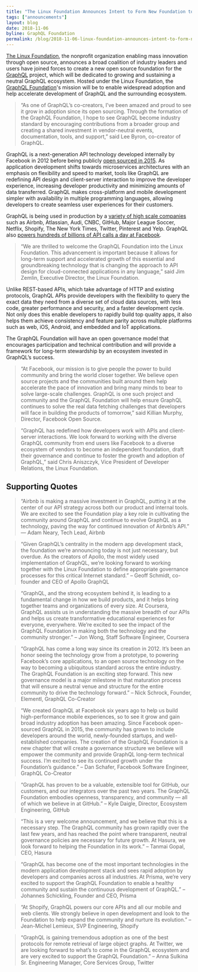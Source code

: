 ```yaml
---
title: "The Linux Foundation Announces Intent to Form New Foundation to Support GraphQL"
tags: ["announcements"]
layout: blog
date: 2018-11-06
byline: GraphQL Foundation
permalink: /blog/2018-11-06-linux-foundation-announces-intent-to-form-new-foundation-to-support-graphql
---
```


[The Linux Foundation](https://linuxfoundation.org), the nonprofit organization enabling mass innovation through open source, announces a broad coalition of industry leaders and users have joined forces to create a new open source foundation for the [GraphQL](/) project, which will be dedicated to growing and sustaining a neutral GraphQL ecosystem. Hosted under the Linux Foundation, the [GraphQL Foundation](https://gql.foundation)'s mission will be to enable widespread adoption and help accelerate development of GraphQL and the surrounding ecosystem.

> “As one of GraphQL’s co-creators, I’ve been amazed and proud to see it grow in adoption since its open sourcing. Through the formation of the GraphQL Foundation, I hope to see GraphQL become industry standard by encouraging contributions from a broader group and creating a shared investment in vendor-neutral events, documentation, tools, and support,” said Lee Byron, co-creator of GraphQL.

GraphQL is a next­-generation API technology developed internally by Facebook in 2012 before being publicly [open sourced in 2015](https://code.fb.com/core-data/graphql-a-data-query-language/). As application development shifts towards microservices architectures with an emphasis on flexibility and speed to market, tools like GraphQL are redefining API design and client-server interaction to improve the developer experience, increasing developer productivity and minimizing amounts of data transferred. GraphQL makes cross-platform and mobile development simpler with availability in multiple programming languages, allowing developers to create seamless user experiences for their customers.

GraphQL is being used in production by a [variety of high scale companies](https://graphql.org/users/) such as Airbnb, Atlassian, Audi, CNBC, GitHub, Major League Soccer, Netflix, Shopify, The New York Times, Twitter, Pinterest and Yelp. GraphQL also [powers hundreds of billions of API calls a day at Facebook](https://code.fb.com/core-data/graphql-a-data-query-language/).

> “We are thrilled to welcome the GraphQL Foundation into the Linux Foundation. This advancement is important because it allows for long-term support and accelerated growth of this essential and groundbreaking technology that is changing the approach to API design for cloud-connected applications in any language,” said Jim Zemlin, Executive Director, the Linux Foundation.

Unlike REST-­based APIs, which take advantage of HTTP and existing protocols, GraphQL APIs provide developers with the flexibility to query the exact data they need from a diverse set of cloud data sources, with less code, greater performance and security, and a faster development cycle. Not only does this enable developers to rapidly build top­ quality apps, it also helps them achieve consistency and feature parity across multiple platforms such as web, iOS, Android, and embedded and IoT applications.

The GraphQL Foundation will have an open governance model that encourages participation and technical contribution and will provide a framework for long-term stewardship by an ecosystem invested in GraphQL’s success.

> “At Facebook, our mission is to give people the power to build community and bring the world closer together. We believe open source projects and the communities built around them help accelerate the pace of innovation and bring many minds to bear to solve large-scale challenges. GraphQL is one such project and community and the GraphQL Foundation will help ensure GraphQL continues to solve the real data fetching challenges that developers will face in building the products of tomorrow,” said Killian Murphy, Director, Facebook Open Source.

> “GraphQL has redefined how developers work with APIs and client-server interactions. We look forward to working with the diverse GraphQL community from end users like Facebook to a diverse ecosystem of vendors to become an independent foundation, draft their governance and continue to foster the growth and adoption of GraphQL,” said Chris Aniszczyk, Vice President of Developer Relations, the Linux Foundation.

## Supporting Quotes

> “Airbnb is making a massive investment in GraphQL, putting it at the center of our API strategy across both our product and internal tools. We are excited to see the Foundation play a key role in cultivating the community around GraphQL and continue to evolve GraphQL as a technology, paving the way for continued innovation of Airbnb’s API.” — Adam Neary, Tech Lead, Airbnb

> “Given GraphQL’s centrality in the modern app development stack, the foundation we’re announcing today is not just necessary, but overdue. As the creators of Apollo, the most widely used implementation of GraphQL, we’re looking forward to working together with the Linux Foundation to define appropriate governance processes for this critical Internet standard.” – Geoff Schmidt, co­-founder and CEO of Apollo GraphQL

> “GraphQL, and the strong ecosystem behind it, is leading to a fundamental change in how we build products, and it helps bring together teams and organizations of every size. At Coursera, GraphQL assists us in understanding the massive breadth of our APIs and helps us create transformative educational experiences for everyone, everywhere. We’re excited to see the impact of the GraphQL Foundation in making both the technology and the community stronger.” – Jon Wong, Staff Software Engineer, Coursera

> “GraphQL has come a long way since its creation in 2012. It’s been an honor seeing the technology grow from a prototype, to powering Facebook’s core applications, to an open source technology on the way to becoming a ubiquitous standard across the entire industry. The GraphQL Foundation is an exciting step forward. This new governance model is a major milestone in that maturation process that will ensure a neutral venue and structure for the entire community to drive the technology forward.” – Nick Schrock, Founder, Elementl, GraphQL Co-Creator

> “We created GraphQL at Facebook six years ago to help us build high-performance mobile experiences, so to see it grow and gain broad industry adoption has been amazing. Since Facebook open-sourced GraphQL in 2015, the community has grown to include developers around the world, newly-founded startups, and well-established companies. The creation of the GraphQL Foundation is a new chapter that will create a governance structure we believe will empower the community and provide GraphQL long-term technical success. I’m excited to see its continued growth under the Foundation’s guidance.” – Dan Schafer, Facebook Software Engineer, GraphQL Co-Creator

> “GraphQL has proven to be a valuable, extensible tool for GitHub, our customers, and our integrators over the past two years. The GraphQL Foundation embodies openness, transparency, and community — all of which we believe in at GitHub.” – Kyle Daigle, Director, Ecosystem Engineering, GitHub

> “This is a very welcome announcement, and we believe that this is a necessary step. The GraphQL community has grown rapidly over the last few years, and has reached the point where transparent, neutral governance policies are necessary for future growth. At Hasura, we look forward to helping the Foundation in its work.” – Tanmai Gopal, CEO, Hasura

> “GraphQL has become one of the most important technologies in the modern application development stack and sees rapid adoption by developers and companies across all industries. At Prisma, we’re very excited to support the GraphQL Foundation to enable a healthy community and sustain the continuous development of GraphQL.” – Johannes Schickling, Founder and CEO, Prisma

> “At Shopify, GraphQL powers our core APIs and all our mobile and web clients. We strongly believe in open development and look to the Foundation to help expand the community and nurture its evolution.” – Jean-Michel Lemieux, SVP Engineering, Shopify

> “GraphQL is gaining tremendous adoption as one of the best protocols for remote retrieval of large object graphs. At Twitter, we are looking forward to what’s to come in the GraphQL ecosystem and are very excited to support the GraphQL Foundation.” – Anna Sulkina Sr. Engineering Manager, Core Services Group, Twitter
